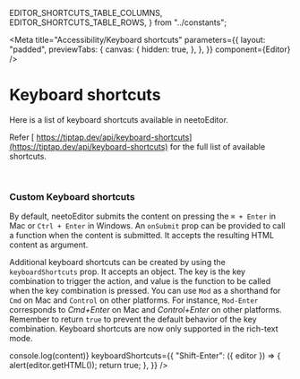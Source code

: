   EDITOR_SHORTCUTS_TABLE_COLUMNS,
  EDITOR_SHORTCUTS_TABLE_ROWS,
} from "../constants";

<Meta
  title="Accessibility/Keyboard shortcuts"
  parameters={{
    layout: "padded",
    previewTabs: {
      canvas: {
        hidden: true,
      },
    },
  }}
  component={Editor}
/>

# Keyboard shortcuts

Here is a list of keyboard shortcuts available in neetoEditor.

<Table
  columns={EDITOR_SHORTCUTS_TABLE_COLUMNS}
  rows={EDITOR_SHORTCUTS_TABLE_ROWS}
/>

Refer
[ https://tiptap.dev/api/keyboard-shortcuts](https://tiptap.dev/api/keyboard-shortcuts)
for the full list of available shortcuts.

<br />

### **Custom Keyboard shortcuts**

By default, neetoEditor submits the content on pressing the `⌘ + Enter` in Mac
or `Ctrl + Enter` in Windows. An `onSubmit` prop can be provided to call a
function when the content is submitted. It accepts the resulting HTML content as
argument.

Additional keyboard shortcuts can be created by using the `keyboardShortcuts`
prop. It accepts an object. The key is the key combination to trigger the
action, and value is the function to be called when the key combination is
pressed. You can use `Mod` as a shorthand for `Cmd` on Mac and `Control` on
other platforms. For instance, `Mod-Enter` corresponds to _Cmd+Enter_ on Mac and
_Control+Enter_ on other platforms. Remember to return `true` to prevent the
default behavior of the key combination. Keyboard shortcuts are now only
supported in the rich-text mode.

<Canvas>
  <Story name="Custom Keyboard shortcuts">
    <Editor
      onSubmit={content => console.log(content)}
      keyboardShortcuts={{
        "Shift-Enter": ({ editor }) => {
          alert(editor.getHTML());
          return true;
        },
      }}
    />
  </Story>
</Canvas>
